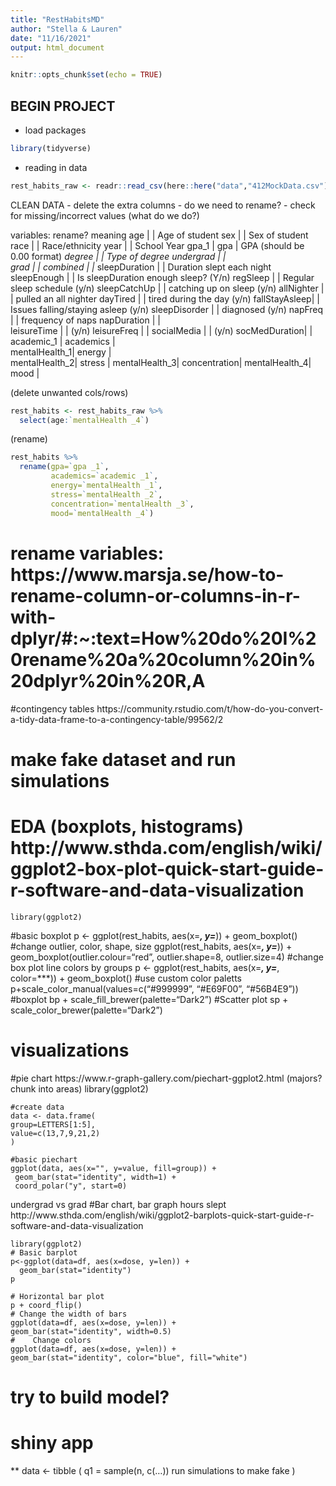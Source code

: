 ```yaml
---
title: "RestHabitsMD"
author: "Stella & Lauren"
date: "11/16/2021"
output: html_document
---
```


```r
knitr::opts_chunk$set(echo = TRUE)
```

## BEGIN PROJECT ##

* load packages

```r
library(tidyverse)
```

* reading in data

```r
rest_habits_raw <- readr::read_csv(here::here("data","412MockData.csv"))
```

CLEAN DATA
- delete the extra columns
- do we need to rename?
- check for missing/incorrect values (what do we do?)

   variables:       rename?       meaning
    age           |           |   Age of student
    sex           |           |   Sex of student 
    race          |           |   Race/ethnicity
    year          |           |   School Year 
    gpa_1         |   gpa     |   GPA (should be 0.00 format)
    *
    degree        |           |   Type of degree
    undergrad     |           |   
    grad          |           |
    combined      |           |
    *
    sleepDuration |           |   Duration slept each night
    sleepEnough   |           |   Is sleepDuration enough sleep? (Y/n)
    regSleep      |           |   Regular sleep schedule (y/n)
    sleepCatchUp  |           |   catching up on sleep (y/n)
    allNighter    |           |   pulled an all nighter 
    dayTired      |           |   tired during the day (y/n)
    fallStayAsleep|           |   Issues falling/staying asleep (y/n)
    sleepDisorder |           |   diagnosed (y/n)
    napFreq       |           |   frequency of naps
    napDuration   |           |   
    leisureTime   |           |   (y/n)
    leisureFreq   |           |
    socialMedia   |           |   (y/n)
    socMedDuration|           |   
    academic_1    | academics |   
    mentalHealth_1| energy    |   
    mentalHealth_2| stress    | 
    mentalHealth_3| concentration| 
    mentalHealth_4| mood      |
    
(delete unwanted cols/rows)

```r
rest_habits <- rest_habits_raw %>% 
  select(age:`mentalHealth _4`)
```

(rename)
    
```r
rest_habits %>% 
  rename(gpa=`gpa _1`,
         academics=`academic _1`,
         energy=`mentalHealth _1`,
         stress=`mentalHealth _2`,
         concentration=`mentalHealth _3`,
         mood=`mentalHealth _4`)
```





# rename variables: https://www.marsja.se/how-to-rename-column-or-columns-in-r-with-dplyr/#:~:text=How%20do%20I%20rename%20a%20column%20in%20dplyr%20in%20R,A


#contingency tables https://community.rstudio.com/t/how-do-you-convert-a-tidy-data-frame-to-a-contingency-table/99562/2


# make fake dataset and run simulations

# EDA (boxplots, histograms) http://www.sthda.com/english/wiki/ggplot2-box-plot-quick-start-guide-r-software-and-data-visualization

    library(ggplot2)
    
#basic boxplot
    p <- ggplot(rest_habits, aes(x=***, y=***)) +
    geom_boxplot()
#change outlier, color, shape, size
    ggplot(rest_habits, aes(x=***, y=***)) +
    geom_boxplot(outlier.colour="red", outlier.shape=8, outlier.size=4)
#change box plot line colors by groups
    p <- ggplot(rest_habits, aes(x=***, y=***, color=***)) +
    geom_boxplot()
#use custom color paletts
    p+scale_color_manual(values=c("#999999", "#E69F00", "#56B4E9"))
#boxplot
    bp + scale_fill_brewer(palette="Dark2")
#Scatter plot
    sp + scale_color_brewer(palette="Dark2")
    

# visualizations 
#pie chart https://www.r-graph-gallery.com/piechart-ggplot2.html (majors? chunk into areas)
    library(ggplot2)
    
    #create data
    data <- data.frame(
    group=LETTERS[1:5],
    value=c(13,7,9,21,2)
    )
 
    #basic piechart
    ggplot(data, aes(x="", y=value, fill=group)) +
     geom_bar(stat="identity", width=1) +
     coord_polar("y", start=0)
 
 undergrad vs grad
#Bar chart, bar graph hours slept http://www.sthda.com/english/wiki/ggplot2-barplots-quick-start-guide-r-software-and-data-visualization
 
    library(ggplot2)
    # Basic barplot
    p<-ggplot(data=df, aes(x=dose, y=len)) +
      geom_bar(stat="identity")
    p
   
    # Horizontal bar plot
    p + coord_flip()
    # Change the width of bars
    ggplot(data=df, aes(x=dose, y=len)) +
    geom_bar(stat="identity", width=0.5)
    #    Change colors
    ggplot(data=df, aes(x=dose, y=len)) +
    geom_bar(stat="identity", color="blue", fill="white")

# try to build model?

# shiny app








** data <- tibble (
              q1 = sample(n, c(...)) run simulations to make fake 
)





